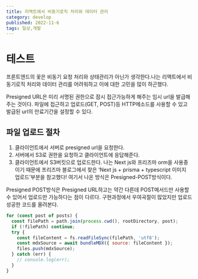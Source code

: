 ```yaml
---
title: 리액트에서 비동기로직 처리와 데이터 관리
category: develop
published: 2022-11-6
tags: 일상,개발
---
```


# 테스트

프론트엔드의 꽃은 비동기 요청 처리와 상태관리가 아닌가 생각한다.나는 리액트에서 비동기로직 처리와 데이터 관리를 어려워하고 이에 대한 고민을 많이 하곤했다.

Presigned URL은 미리 서명된 권한으로 잠시 접근가능하게 해주는 임시 url을 발급해주는 것이다. 파일에 접근하고 업로드(GET, POST)등 HTTP메소드를 사용할 수 있고 발급된 url의 만료기간을 설정할 수 있다.

## 파일 업로드 절차

1. 클라이언트에서 서버로 presigned url을 요청한다.
2. 서버에서 S3로 권한을 요청하고 클라이언트에 응답해준다.
3. 클라이언트에서 S3버킷으로 업로드한다.
   나는 Next js와 프리즈마 orm을 사용중이기 때문에 프리즈마 블로그에서 찾은 ‘Next js + prisma + typescript 이미지 업로드’부분을 참고했다! 여기서 나온 방식은 Presigned-POST방식이다.

Presigned POST방식은 Presigned URL하고는 약간 다른데 POST메서드만 사용할 수 있어서 업로드만 가능하다는 점이 다르다. 구현과정에서 우여곡절이 많았지만 업로드 성공한 코드를 올려본다.

```js
for (const post of posts) {
  const filePath = path.join(process.cwd(), rootDirectory, post);
  if (!filePath) continue;
  try {
    const fileContent = fs.readFileSync(filePath, 'utf8');
    const mdxSource = await bundleMDX({ source: fileContent });
    files.push(mdxSource);
  } catch (err) {
    // console.log(err);
  }
}
```
